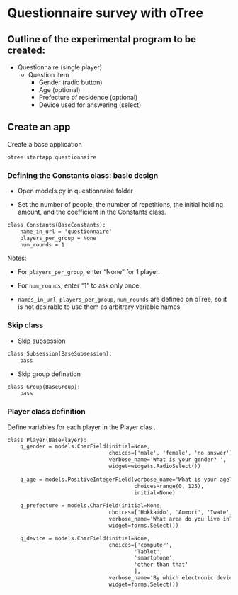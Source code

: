 # Questionnaire survey with oTree

## Outline of the experimental program to be created:

- Questionnaire (single player)
    - Question item
       - Gender (radio button)
       - Age (optional)
       - Prefecture of residence (optional)
       - Device used for answering (select)


## Create an app
Create a base application

```default
otree startapp questionnaire
```

### Defining the Constants class: basic design

- Open models.py in questionnaire folder

- Set the number of people, the number of repetitions, the initial holding amount, and the coefficient in the Constants class.

```default
class Constants(BaseConstants):
    name_in_url = 'questionnaire'
    players_per_group = None 
    num_rounds = 1 
```
Notes: 

- For `players_per_group`, enter "None" for 1 player. 

- For `num_rounds`, enter "1" to ask only once.

- `names_in_url`, `players_per_group`, `num_rounds` are defined on oTree, so it is not desirable to use them as arbitrary variable names.

### Skip class

- Skip subsession

```default
class Subsession(BaseSubsession):
    pass
```
- Skip group defination
```default
class Group(BaseGroup):
    pass
```

### Player class definition

Define variables for each player in the Player clas
.
```default
class Player(BasePlayer):
    q_gender = models.CharField(initial=None,
                                choices=['male', 'female', 'no answer'],
                                verbose_name='What is your gender? ',
                                widget=widgets.RadioSelect())
    
    q_age = models.PositiveIntegerField(verbose_name='What is your age?',
                                        choices=range(0, 125),
                                        initial=None)
    
    q_prefecture = models.CharField(initial=None,
                                choices=['Hokkaido', 'Aomori', 'Iwate', 'Miyagi', 'Akita', 'Yamagata', 'Fukushima', 'Ibaraki', 'Tochigi', 'Gunma', 'Saitama', 'Chiba', 'Tokyo', 'Kanagawa', 'Niigata', 'Toyama', 'Ishikawa', 'Fukui', 'Yamanashi', 'Nagano', 'Gifu', 'Shizuoka', 'Aichi', 'Mie', 'Shiga', 'Kyoto', 'Osaka', 'Hyogo', 'Nara', 'Wakayama', 'Tottori', 'Shimane', 'Okayama', 'Hiroshima', 'Yamaguchi', 'Tokushima', 'Kagawa', 'Ehime', 'Kochi', 'Fukuoka', 'Saga', 'Nagasaki', 'Kumamoto', 'Oita', 'Miyazaki', 'Kagoshima', 'Okinawa'],
                                verbose_name='What area do you live in? ',
                                widget=forms.Select())

    q_device = models.CharField(initial=None,
                                choices=['computer',
                                        'Tablet',
                                        'smartphone',
                                        'other than that'
                                        ],
                                verbose_name='By which electronic device are you answering? ',
                                widget=forms.Select())
```